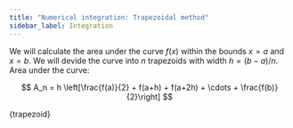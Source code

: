 ```yaml
---
title: "Numerical integration: Trapezoidal method"
sidebar_label: Integration
---
```


We will calculate the area under the curve $f(x)$ within the bounds $x=a$ and
$x=b$. We will devide the curve into $n$ trapezoids with width $h=(b-a)/n$. Area
under the curve:

$$
A_n = h \left[\frac{f(a)}{2} + f(a+h) + f(a+2h) + \cdots + \frac{f(b)}{2}\right]
$$


<CodeBlock className="fortran" title="src/10_trapezoid.f90">{trapezoid}</CodeBlock>
